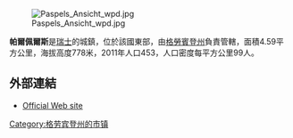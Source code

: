 [[Image:Paspels_Ansicht_wpd.jpg|right]]

'''帕爾佩爾斯'''是[[瑞士|瑞士]]的城鎮，位於該國東部，由[[格勞賓登州|格勞賓登州]]負責管轄，面積4.59平方公里，海拔高度778米，2011年人口453，人口密度每平方公里99人。

==外部連結==
*[https://web.archive.org/web/20110213132603/http://www.paspels.ch/ Official Web site]

{{Switzerland-geo-stub}}
[[Category:格劳宾登州的市镇|Category:格劳宾登州的市镇]]